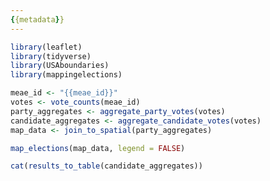 ```yaml
---
{{metadata}}
---
```


```r
library(leaflet)
library(tidyverse)
library(USAboundaries)
library(mappingelections)

meae_id <- "{{meae_id}}"
votes <- vote_counts(meae_id)
party_aggregates <- aggregate_party_votes(votes)
candidate_aggregates <- aggregate_candidate_votes(votes)
map_data <- join_to_spatial(party_aggregates)
```

<div class="map">

```r
map_elections(map_data, legend = FALSE)
```

</div>

<div class="results-table">

```r
cat(results_to_table(candidate_aggregates))
```

</div>
